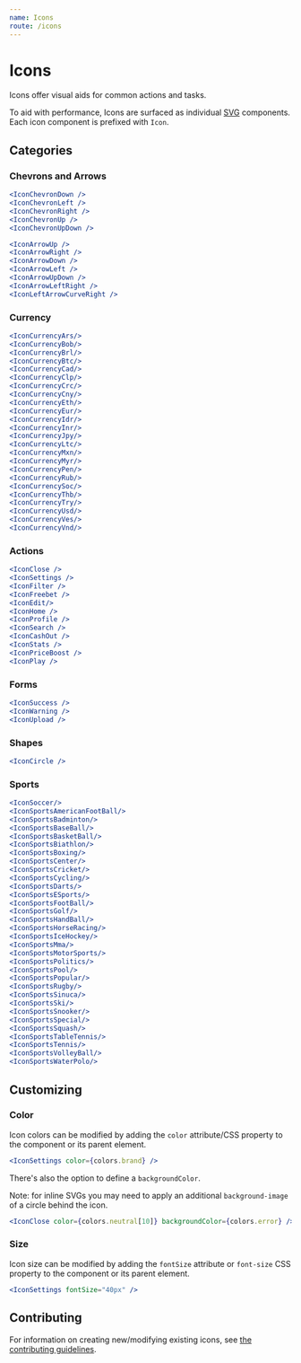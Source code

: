 ```yaml
---
name: Icons
route: /icons
---
```



# Icons

Icons offer visual aids for common actions and tasks.

To aid with performance, Icons are surfaced as individual [SVG](https://developer.mozilla.org/en-US/docs/Web/SVG) components. Each icon component is prefixed with `Icon`.

## Categories

### Chevrons and Arrows

```jsx react-live
<IconChevronDown />
<IconChevronLeft />
<IconChevronRight />
<IconChevronUp />
<IconChevronUpDown />
```

```jsx react-live
<IconArrowUp />
<IconArrowRight />
<IconArrowDown />
<IconArrowLeft />
<IconArrowUpDown />
<IconArrowLeftRight />
<IconLeftArrowCurveRight />
```

### Currency

```jsx react-live
<IconCurrencyArs/>
<IconCurrencyBob/>
<IconCurrencyBrl/>
<IconCurrencyBtc/>
<IconCurrencyCad/>
<IconCurrencyClp/>
<IconCurrencyCrc/>
<IconCurrencyCny/>
<IconCurrencyEth/>
<IconCurrencyEur/>
<IconCurrencyIdr/>
<IconCurrencyInr/>
<IconCurrencyJpy/>
<IconCurrencyLtc/>
<IconCurrencyMxn/>
<IconCurrencyMyr/>
<IconCurrencyPen/>
<IconCurrencyRub/>
<IconCurrencySoc/>
<IconCurrencyThb/>
<IconCurrencyTry/>
<IconCurrencyUsd/>
<IconCurrencyVes/>
<IconCurrencyVnd/>
```

### Actions

```jsx react-live
<IconClose />
<IconSettings />
<IconFilter />
<IconFreebet />
<IconEdit/>
<IconHome />
<IconProfile />
<IconSearch />
<IconCashOut />
<IconStats />
<IconPriceBoost />
<IconPlay />
```

### Forms

```jsx react-live
<IconSuccess />
<IconWarning />
<IconUpload />
```

### Shapes

```jsx react-live
<IconCircle />
```

### Sports

```jsx react-live
<IconSoccer/>
<IconSportsAmericanFootBall/>
<IconSportsBadminton/>
<IconSportsBaseBall/>
<IconSportsBasketBall/>
<IconSportsBiathlon/>
<IconSportsBoxing/>
<IconSportsCenter/>
<IconSportsCricket/>
<IconSportsCycling/>
<IconSportsDarts/>
<IconSportsESports/>
<IconSportsFootBall/>
<IconSportsGolf/>
<IconSportsHandBall/>
<IconSportsHorseRacing/>
<IconSportsIceHockey/>
<IconSportsMma/>
<IconSportsMotorSports/>
<IconSportsPolitics/>
<IconSportsPool/>
<IconSportsPopular/>
<IconSportsRugby/>
<IconSportsSinuca/>
<IconSportsSki/>
<IconSportsSnooker/>
<IconSportsSpecial/>
<IconSportsSquash/>
<IconSportsTableTennis/>
<IconSportsTennis/>
<IconSportsVolleyBall/>
<IconSportsWaterPolo/>
```

## Customizing

### Color

Icon colors can be modified by adding the `color` attribute/CSS property to the component or its parent element.

```jsx react-live
<IconSettings color={colors.brand} />
```

There's also the option to define a `backgroundColor`.

Note: for inline SVGs you may need to apply an additional `background-image` of
a circle behind the icon.

```jsx react-live
<IconClose color={colors.neutral[10]} backgroundColor={colors.error} />
```

### Size

Icon size can be modified by adding the `fontSize` attribute or `font-size` CSS property to the component or its parent element.

```jsx react-live
<IconSettings fontSize="40px" />
```

## Contributing

For information on creating new/modifying existing icons, see [the contributing guidelines](https://github.com/coingaming/sportsbet-design/blob/develop/CONTRIBUTING.md#maintaining-assets).
